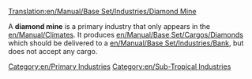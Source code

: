 [[Translation:en/Manual/Base Set/Industries/Diamond Mine]]

{{en/Industries|image=en/Diamondmine.png.png
|name=Diamond Mine
|climates=[[en/Manual/Climates]]
|accepts=Nothing
|produces=[[en/Manual/Base Set/Cargos/Diamonds]]
}}
A '''diamond mine''' is a primary industry that only appears in the [[en/Manual/Climates]]. It produces [[en/Manual/Base Set/Cargos/Diamonds]] which should be delivered to a [[en/Manual/Base Set/Industries/Bank]], but does not accept any cargo. 

{{en/Navbox Industries}}

[[Category:en/Primary Industries]]
[[Category:en/Sub-Tropical Industries]]